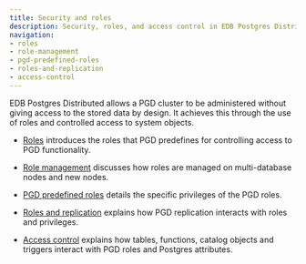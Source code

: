 ```yaml
---
title: Security and roles
description: Security, roles, and access control in EDB Postgres Distributed.
navigation:
- roles
- role-management
- pgd-predefined-roles
- roles-and-replication
- access-control
---
```


EDB Postgres Distributed allows a PGD cluster to be administered without giving access to the stored data by design. It achieves this through the use of roles and controlled access to system objects.

* [Roles](roles) introduces the roles that PGD predefines for controlling access to PGD functionality.

* [Role management](role-management) discusses how roles are managed on multi-database nodes and new nodes.

* [PGD predefined roles](pgd-predefined-roles) details the specific privileges of the PGD roles.

* [Roles and replication](roles-and-replication) explains how PGD replication interacts with roles and privileges.

* [Access control](access-control) explains how tables, functions, catalog objects and triggers interact with PGD roles and Postgres attributes.

